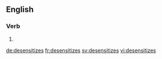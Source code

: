 ==English==

===Verb===
{{head|en}}

# {{en-third-person singular of|desensitize}}

[[de:desensitizes]]
[[fr:desensitizes]]
[[sv:desensitizes]]
[[vi:desensitizes]]